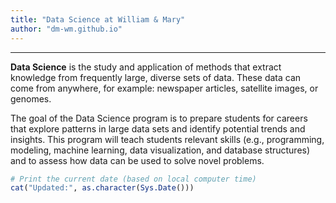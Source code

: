 ```yaml
---
title: "Data Science at William & Mary"
author: "dm-wm.github.io"
---
```


****

__Data Science__ is the study and application of methods that extract knowledge from frequently large, diverse sets of data.
These data can come from anywhere, for example: newspaper articles, satellite images, or genomes.

The goal of the Data Science program is to prepare students for careers that explore patterns in large data sets and identify potential trends and insights.
This program will teach students relevant skills (e.g., programming, modeling, machine learning, data visualization, and database structures) and to assess how data can be used to solve novel problems.

```r
# Print the current date (based on local computer time)
cat("Updated:", as.character(Sys.Date()))
```
